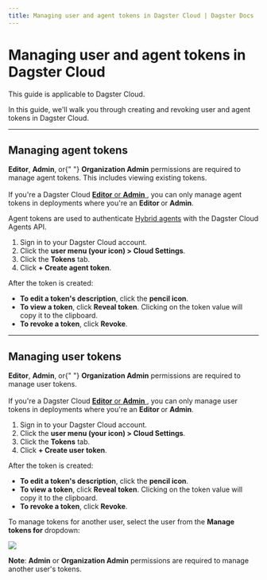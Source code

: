 ```yaml
---
title: Managing user and agent tokens in Dagster Cloud | Dagster Docs
---
```


# Managing user and agent tokens in Dagster Cloud

<Note>This guide is applicable to Dagster Cloud.</Note>

In this guide, we'll walk you through creating and revoking user and agent tokens in Dagster Cloud.

---

## Managing agent tokens

<Note>
  <strong>Editor</strong>, <strong>Admin</strong>, or{" "}
  <strong>Organization Admin</strong> permissions are required to manage agent
  tokens. This includes viewing existing tokens.
  <br />
  <br />
  If you're a Dagster Cloud <a href="/dagster-cloud/account/managing-users">
    <strong>Editor</strong> or <strong>Admin</strong>
  </a>, you can only manage agent tokens in deployments where you're an <strong>
    Editor
  </strong> or <strong>Admin</strong>.
</Note>

Agent tokens are used to authenticate [Hybrid agents](/dagster-cloud/deployment/agents) with the Dagster Cloud Agents API.

1. Sign in to your Dagster Cloud account.
2. Click the **user menu (your icon) > Cloud Settings**.
3. Click the **Tokens** tab.
4. Click **+ Create agent token**.

After the token is created:

- **To edit a token's description**, click the **pencil icon**.
- **To view a token**, click **Reveal token**. Clicking on the token value will copy it to the clipboard.
- **To revoke a token**, click **Revoke**.

---

## Managing user tokens

<Note>
  <strong>Editor</strong>, <strong>Admin</strong>, or{" "}
  <strong>Organization Admin</strong> permissions are required to manage user
  tokens.
  <br />
  <br />
  If you're a Dagster Cloud <a href="/dagster-cloud/account/managing-users">
    <strong>Editor</strong> or <strong>Admin</strong>
  </a>, you can only manage user tokens in deployments where you're an <strong>
    Editor
  </strong> or <strong>Admin</strong>.
</Note>

1. Sign in to your Dagster Cloud account.
2. Click the **user menu (your icon) > Cloud Settings**.
3. Click the **Tokens** tab.
4. Click **+ Create user token**.

After the token is created:

- **To edit a token's description**, click the **pencil icon**.
- **To view a token**, click **Reveal token**. Clicking on the token value will copy it to the clipboard.
- **To revoke a token**, click **Revoke**.

To manage tokens for another user, select the user from the **Manage tokens for** dropdown:

<Image
src="/images/dagster-cloud/user-token-management/manage-user-tokens-for.png"
width={1059}
height={208}
/>

**Note**: **Admin** or **Organization Admin** permissions are required to manage another user's tokens.
